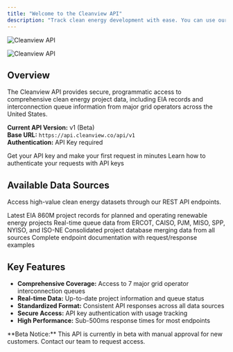 ```yaml
---
title: "Welcome to the Cleanview API"
description: "Track clean energy development with ease. You can use our API to track 10,000+ clean energy projects, 500+ developers, and the most important market trends in real-time."
---
```


<img
  className="block dark:hidden"
  src="/images/project_table.jpg"
  alt="Cleanview API"
/>

<img
  className="hidden dark:block"
  src="/images/project_table.jpg"
  alt="Cleanview API"
/>

## Overview

The Cleanview API provides secure, programmatic access to comprehensive clean energy project data, including EIA records and interconnection queue information from major grid operators across the United States.

**Current API Version:** v1 (Beta)\
**Base URL:** `https://api.cleanview.co/api/v1`\
**Authentication:** API Key required

<CardGroup cols={2}>
  <Card title="Quick Start" icon="rocket" href="/quickstart">
    Get your API key and make your first request in minutes
  </Card>
  <Card title="Authentication" icon="key" href="/authentication">
    Learn how to authenticate your requests with API keys
  </Card>
</CardGroup>

## Available Data Sources

Access high-value clean energy datasets through our REST API endpoints.

<CardGroup cols={2}>
  <Card title="EIA 860M Data" icon="database" href="/api-reference/endpoint/eia-860m">
    Latest EIA 860M project records for planned and operating renewable energy projects
  </Card>
  <Card title="Interconnection Queues" icon="network-wired" href="/api-reference/endpoint/ercot">
    Real-time queue data from ERCOT, CAISO, PJM, MISO, SPP, NYISO, and ISO-NE
  </Card>
  <Card title="Unified Projects" icon="layer-group" href="/api-reference/endpoint/projects">
    Consolidated project database merging data from all sources
  </Card>
  <Card title="API Reference" icon="code" href="/api-reference/introduction">
    Complete endpoint documentation with request/response examples
  </Card>
</CardGroup>

## Key Features

- **Comprehensive Coverage:** Access to 7 major grid operator interconnection queues
- **Real-time Data:** Up-to-date project information and queue status
- **Standardized Format:** Consistent API responses across all data sources
- **Secure Access:** API key authentication with usage tracking
- **High Performance:** Sub-500ms response times for most endpoints

<Note>
  **Beta Notice:** This API is currently in beta with manual approval for new customers. Contact our team to request access.
</Note>